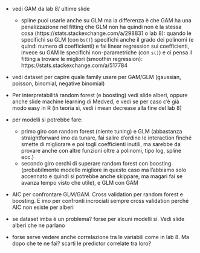 - vedi GAM da lab 8/ ultime slide
  - spline puoi usarle anche su GLM ma la differenza è che GAM ha una penalizzazione nel fitting che GLM non ha quindi non è la stessa cosa (https://stats.stackexchange.com/a/298831 o lab 8): quando le specifichi su GLM (con `bs()`) specifichi anche il grado dei polinomi (e quindi numero di coefficienti) e fai linear regression sui coefficienti, invece su GAM le specifichi non-parametriche (con `s()`) e ci pensa il fitting a trovare le migliori (smoothin regression): https://stats.stackexchange.com/a/517784

- vedi dataset per capire quale family usare per GAM/GLM (gaussian, poisson, binomial, negative binomial)

- Per interpretabilità random forest (e boosting) vedi slide alberi, oppure anche slide machine learning di Medved, e vedi se per caso c'è già modo easy in R (in teoria sì, vedi i mean decrease alla fine del lab 8)

- per modelli si potrebbe fare:
  - primo giro con random forest (niente tuning) e GLM (abbastanza straightforward imo da tunare, fai salire d'ordine le interaction finché smette di migliorare e poi togli coefficienti inutili, ma sarebbe da provare anche con altre funzioni oltre a polinomi, tipo log, spline ecc.)
  - secondo giro cerchi di superare random forest con boosting (probabilmente modello migliore in questo caso ma l'abbiamo solo accennato e quindi si potrebbe anche skippare, ma magari fai se avanza tempo visto che utile), e GLM con GAM

- AIC per confrontare GLM/GAM. Cross validation per random forest e boosting. E imo per confronti incrociati sempre cross validation perché AIC non esiste per alberi

- se dataset imba è un problema? forse per alcuni modelli sì. Vedi slide alberi che ne parlano

- forse serve vedere anche correlazione tra le variabili come in lab 8. Ma dopo che te ne fai? scarti le predictor correlate tra loro?

